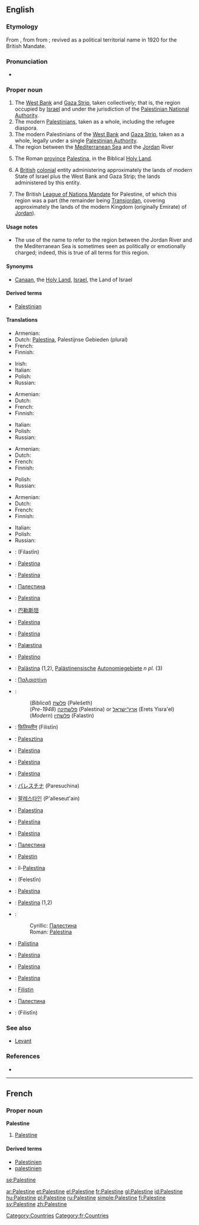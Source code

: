 {{wikipedia}}
==English==

===Etymology===
From {{etyl|la}} {{attention|la}} {{term|Palestina||Palestine (Roman province)|lang=la}}, from {{etyl|grc|en}} {{term|Παλαιστίνη|tr=Palaistinē|lang=grc|sc=polytonic}} from {{etyl|he}} {{term|פלשת||Philistia, land of the Philistines|lang=he|sc=Hebr|tr=pelesheth}}; revived as a political territorial name in 1920 for the British Mandate.

===Pronunciation===
* {{a|US}} {{SAMPA|/p{lIstaIn/}}

===Proper noun===
{{en-proper noun}}

# The [[West Bank]] and [[Gaza Strip]], taken collectively; that is, the region occupied by [[Israel]] and under the jurisdiction of the [[Palestinian National Authority]].
# The modern [[Palestinian]]s, taken as a whole, including the refugee diaspora.
# The modern Palestinians of the [[West Bank]] and [[Gaza Strip]], taken as a whole, legally under a single [[Palestinian Authority]].
# The region between the [[Mediterranean Sea]] and the [[Jordan]] River
# {{historical}} The Roman [[province]] [[Palestina]], in the Biblical [[Holy Land]].
# {{historical|technical}} A [[British]] [[colonial]] entity administering approximately the lands of modern State of Israel plus the West Bank and Gaza Strip; the lands administered by this entity.
# {{historical|technical|rare}} The British [[mandate|League of Nations Mandate]] for Palestine, of which this region was a part (the remainder being [[Transjordan]], covering approximately the lands of the modern Kingdom (originally Emirate) of [[Jordan]]).

====Usage notes====
* {{sense|region}} The use of the name {{term||Palestine}} to refer to the region between the Jordan River and the Mediterranean Sea is sometimes seen as politically or emotionally charged; indeed, this is true of all terms for this region.

====Synonyms====
* {{sense|the region}} [[Canaan]], the [[Holy Land]], [[Israel]], the Land of Israel

====Derived terms====
* [[Palestinian]]

====Translations====
{{trans-top|West Bank and Gaza Strip}}
* Armenian: {{t-|hy|Պաղեստին|tr=Paġestin|sc=Armn|xs=Armenian}}
* Dutch: [[Palestina]], Palestijnse Gebieden (plural)
* French: {{t+|fr|Palestine|f}}
* Finnish: {{t+|fi|Palestiina}}
{{trans-mid}}
* Irish: {{t|ga|Palaistín|f|alt=an Phalaistín|xs=Irish}}
* Italian: {{t-|it|Palestina}}
* Polish: {{t-|pl|Palestyna|f}}
* Russian: {{t+|ru|Палестина|f|tr=Pal'estína|sc=Cyrl}}
{{trans-bottom}}

{{trans-top|historical: former British entity}}
* Armenian: {{t-|hy|Պաղեստին|tr=Paġestin|sc=Armn|xs=Armenian}}
* Dutch: {{t-|nl|Palestina}}
* French: {{t+|fr|Palestine|f}}
* Finnish: {{t+|fi|Palestiina}}
{{trans-mid}}
* Italian: {{t-|it|Palestina}}
* Polish: {{t-|pl|Palestyna|f}}
* Russian: {{t+|ru|Палестина|f|tr=Pal'estína|sc=Cyrl}}
{{trans-bottom}}

{{trans-top|historical: former British Mandate}}
* Armenian: {{t-|hy|Պաղեստին|tr=Paġestin|sc=Armn|xs=Armenian}}
* Dutch: {{t-|nl|Palestina}}
* French: {{t+|fr|Palestine|f}}
* Finnish: {{t+|fi|Palestiina}}
{{trans-mid}}
* Polish: {{t-|pl|Palestyna|f}}
* Russian: {{t+|ru|Палестина|f|tr=Pal'estína|sc=Cyrl}}
{{trans-bottom}}

{{trans-top|region between Mediterranean and Jordan}}
* Armenian: {{t-|hy|Պաղեստին|tr=Paġestin|sc=Armn|xs=Armenian}}
* Dutch: {{t-|nl|Palestina}}
* French: {{t+|fr|Palestine|f}}
* Finnish: {{t+|fi|Palestiina}}
{{trans-mid}}
* Italian: {{t-|it|Palestina}}
* Polish: {{t-|pl|Palestyna|f}}
* Russian: {{t+|ru|Палестина|f|tr=Pal'estína|sc=Cyrl}}
{{trans-bottom}}

{{checktrans-top}}
* {{ttbc|Arabic}}: {{Arab|[[فلسطين]]}} (Filastīn)
* {{ttbc|Bosnian}}: [[Palestina]] {{f}}
* {{ttbc|Breton}}: [[Palestina]]
* {{ttbc|Bulgarian}}: [[Палестина]] {{f}}
* {{ttbc|Catalan}}: [[Palestina]]
* {{ttbc|Chinese}}: [[巴勒斯坦]]
* {{ttbc|Croatian}}: [[Palestina]] {{f}}
* {{ttbc|Czech}}: [[Palestina]] {{f}}
* {{ttbc|Danish}}: [[Palæstina]]
* {{ttbc|Esperanto}}: [[Palestino]]
* {{ttbc|German}}: [[Palästina]] {{n}} (1,2), [[Palästinensisch]]e [[Autonomiegebiet]]e ''n pl.'' (3)
* {{ttbc|Greek}}: [[Παλαιστίνη]] {{f}}
* {{ttbc|Hebrew}}:
*: (''Biblical'') [[פלשת|פלשׁת]] (Pəlešeth)
*: (''Pre-1948'') [[פלשתינה]] (Palestina) or [[ארץ־ישראל]] (Erets Yisra'el)
*: (''Modern'') [[פלשתין]] (Falastin)
* {{ttbc|Hindi}}: [[फ़िलिस्तीन]] (Filistīn)
* {{ttbc|Hungarian}}: [[Palesztina]]
* {{ttbc|Indonesian}}: [[Palestina]]
* {{ttbc|Interlingua}}: [[Palestina]]
* {{ttbc|Italian}}: [[Palestina]]
{{checktrans-mid}}
* {{ttbc|Japanese}}: [[パレスチナ]] (Paresuchina)
* {{ttbc|Korean}}: [[팔레스타인]] (P'alleseut'ain)
* {{ttbc|Latin}}: [[Palaestina]]
* {{ttbc|Latvian}}: [[Palestīna]]
* {{ttbc|Lithuanian}}: [[Palestina]]
* {{ttbc|Macedonian}}: [[Палестина]] {{f}}
* {{ttbc|Malay}}: [[Palestin]]
* {{ttbc|Maltese}}: il-[[Palestina]]
* {{ttbc|Persian}}: {{fa-Arab|[[فلسطین]]}} (Felestīn)
* {{ttbc|Portuguese}}: [[Palestina]] {{f}}
* {{ttbc|Romanian}}: [[Palestina]] {{f}} (1,2)
* {{ttbc|Serbian}}:
*: Cyrillic: [[Палестина]] {{f}}
*: Roman: [[Palestina]] {{f}}
* {{ttbc|Sicilian}}: [[Palistina]] {{f}}
* {{ttbc|Slovene}}: [[Palestina]] {{f}}
* {{ttbc|Spanish}}: [[Palestina]]
* {{ttbc|Swedish}}: [[Palestina]]
* {{ttbc|Turkish}}: [[Filistin]]
* {{ttbc|Ukrainian}}: [[Палестина]] {{f}}
* {{ttbc|Urdu}}: {{ur-Arab|[[فلسطین]]}} (Filistīn) {{f}}
{{checktrans-bottom}}

===See also===
* [[Levant]]

===References===
* {{OnLineEtymology}}

[[Category:Countries]]

----

==French==

===Proper noun===
'''Palestine''' {{f}}

# [[Palestine#English|Palestine]]

====Derived terms====
* [[Palestinien]] {{m}}
* [[palestinien]]

[[Category:fr:Countries]]

[[se:Palestine]]

[[ar:Palestine]]
[[et:Palestine]]
[[el:Palestine]]
[[fr:Palestine]]
[[gl:Palestine]]
[[id:Palestine]]
[[hu:Palestine]]
[[pl:Palestine]]
[[ru:Palestine]]
[[simple:Palestine]]
[[fi:Palestine]]
[[sv:Palestine]]
[[zh:Palestine]]
